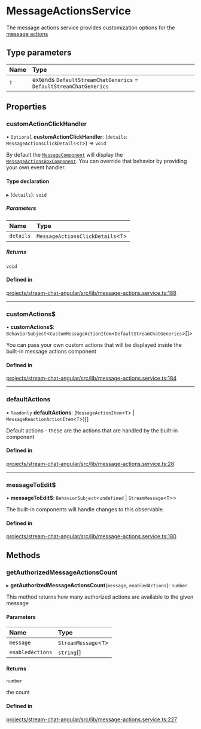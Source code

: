 # MessageActionsService

The message actions service provides customization options for the [message actions](../../components/MessageActionsBoxComponent)

## Type parameters

| Name | Type |
| :------ | :------ |
| `T` | extends `DefaultStreamChatGenerics` = `DefaultStreamChatGenerics` |

## Properties

### customActionClickHandler

• `Optional` **customActionClickHandler**: (`details`: `MessageActionsClickDetails`\<`T`\>) => `void`

By default the [`MessageComponent`](../../components/MessageComponent) will display the [`MessageActionsBoxComponent`](../../components/MessageActionsBoxComponent). You can override that behavior by providing your own event handler.

#### Type declaration

▸ (`details`): `void`

##### Parameters

| Name | Type |
| :------ | :------ |
| `details` | `MessageActionsClickDetails`\<`T`\> |

##### Returns

`void`

#### Defined in

[projects/stream-chat-angular/src/lib/message-actions.service.ts:188](https://github.com/GetStream/stream-chat-angular/blob/a686dfd5014e50cc6b3e4c900255449a23034a67/projects/stream-chat-angular/src/lib/message-actions.service.ts#L188)

___

### customActions$

• **customActions$**: `BehaviorSubject`\<`CustomMessageActionItem`\<`DefaultStreamChatGenerics`\>[]\>

You can pass your own custom actions that will be displayed inside the built-in message actions component

#### Defined in

[projects/stream-chat-angular/src/lib/message-actions.service.ts:184](https://github.com/GetStream/stream-chat-angular/blob/a686dfd5014e50cc6b3e4c900255449a23034a67/projects/stream-chat-angular/src/lib/message-actions.service.ts#L184)

___

### defaultActions

• `Readonly` **defaultActions**: (`MessageActionItem`\<`T`\> \| `MessageReactionActionItem`\<`T`\>)[]

Default actions - these are the actions that are handled by the built-in component

#### Defined in

[projects/stream-chat-angular/src/lib/message-actions.service.ts:28](https://github.com/GetStream/stream-chat-angular/blob/a686dfd5014e50cc6b3e4c900255449a23034a67/projects/stream-chat-angular/src/lib/message-actions.service.ts#L28)

___

### messageToEdit$

• **messageToEdit$**: `BehaviorSubject`\<`undefined` \| `StreamMessage`\<`T`\>\>

The built-in components will handle changes to this observable.

#### Defined in

[projects/stream-chat-angular/src/lib/message-actions.service.ts:180](https://github.com/GetStream/stream-chat-angular/blob/a686dfd5014e50cc6b3e4c900255449a23034a67/projects/stream-chat-angular/src/lib/message-actions.service.ts#L180)

## Methods

### getAuthorizedMessageActionsCount

▸ **getAuthorizedMessageActionsCount**(`message`, `enabledActions`): `number`

This method returns how many authorized actions are available to the given message

#### Parameters

| Name | Type |
| :------ | :------ |
| `message` | `StreamMessage`\<`T`\> |
| `enabledActions` | `string`[] |

#### Returns

`number`

the count

#### Defined in

[projects/stream-chat-angular/src/lib/message-actions.service.ts:227](https://github.com/GetStream/stream-chat-angular/blob/a686dfd5014e50cc6b3e4c900255449a23034a67/projects/stream-chat-angular/src/lib/message-actions.service.ts#L227)

